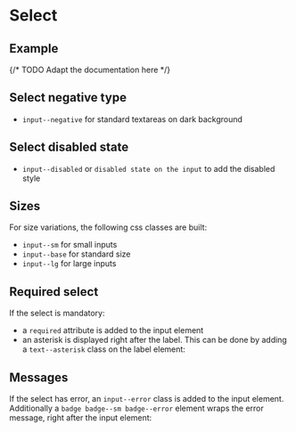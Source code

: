 
<Meta of={SelectStories} />

# Select

## Example

<Canvas of={SelectStories.Example} />

<Controls of={SelectStories.Example} />

{/* TODO Adapt the documentation here */}
## Select negative type

- `input--negative` for standard textareas on dark background

<Canvas of={SelectStories.NegativeSelect} className="storybook-bg-negative" />

## Select disabled state

- `input--disabled` or `disabled state on the input` to add the disabled style

<Canvas of={SelectStories.DisabledSelect} />

## Sizes

For size variations, the following css classes are built:

- `input--sm` for small inputs
- `input--base` for standard size
- `input--lg` for large inputs

<Canvas of={SelectStories.SmallSizesSelect} />

<Canvas of={SelectStories.BaseSizesSelect} />

<Canvas of={SelectStories.LargeSizesSelect} />

## Required select

If the select is mandatory:

- a `required` attribute is added to the input element
- an asterisk is displayed right after the label. This can be done by adding a `text--asterisk` class on the label element:

<Canvas of={SelectStories.RequiredSelect} />

## Messages

If the select has error, an `input--error` class is added to the input element. Additionally
a `badge badge--sm badge--error` element wraps the error message, right after the input element:

<Canvas of={SelectStories.MessagesSelect} />
